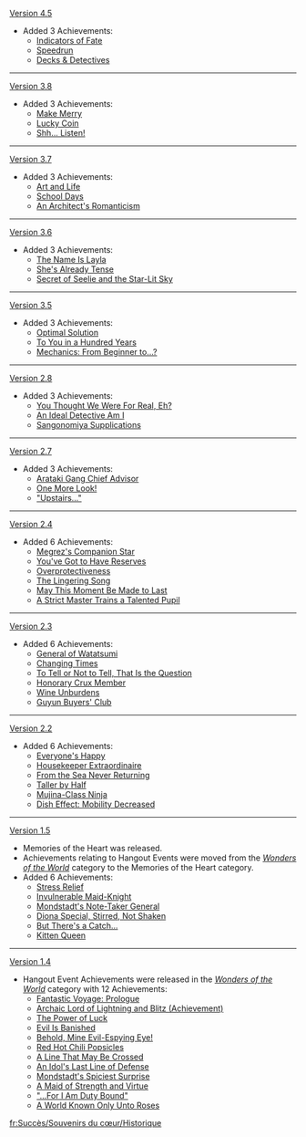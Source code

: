 {{Change History/Header}}
[[Version 4.5]]
* Added 3 Achievements:
** [[Indicators of Fate]]
** [[Speedrun]]
** [[Decks & Detectives]]
----
[[Version 3.8]]
* Added 3 Achievements:
** [[Make Merry]]
** [[Lucky Coin (Achievement)|Lucky Coin]]
** [[Shh... Listen!]]
----
[[Version 3.7]]
* Added 3 Achievements:
** [[Art and Life]]
** [[School Days]]
** [[An Architect's Romanticism]]
----
[[Version 3.6]]
* Added 3 Achievements:
** [[The Name Is Layla]]
** [[She's Already Tense]]
** [[Secret of Seelie and the Star-Lit Sky]]
----
[[Version 3.5]]
* Added 3 Achievements:
** [[Optimal Solution]]
** [[To You in a Hundred Years]]
** [[Mechanics: From Beginner to...?]]
----
[[Version 2.8]]
* Added 3 Achievements:
** [[You Thought We Were For Real, Eh?]]
** [[An Ideal Detective Am I]]
** [[Sangonomiya Supplications]]
----
[[Version 2.7]]
* Added 3 Achievements:
** [[Arataki Gang Chief Advisor]]
** [[One More Look!]]
** [["Upstairs..."]]
----
[[Version 2.4]]
* Added 6 Achievements:
** [[Megrez's Companion Star]]
** [[You've Got to Have Reserves]]
** [[Overprotectiveness]]
** [[The Lingering Song]]
** [[May This Moment Be Made to Last]]
** [[A Strict Master Trains a Talented Pupil]]
----
[[Version 2.3]]
* Added 6 Achievements:
** [[General of Watatsumi]]
** [[Changing Times]]
** [[To Tell or Not to Tell, That Is the Question]]
** [[Honorary Crux Member]]
** [[Wine Unburdens]]
** [[Guyun Buyers' Club]]
----
[[Version 2.2]]
* Added 6 Achievements:
** [[Everyone's Happy]]
** [[Housekeeper Extraordinaire]]
** [[From the Sea Never Returning]]
** [[Taller by Half]]
** [[Mujina-Class Ninja]]
** [[Dish Effect: Mobility Decreased]]
----
[[Version 1.5]]
* Memories of the Heart was released.
* Achievements relating to Hangout Events were moved from the ''[[Wonders of the World]]'' category to the Memories of the Heart category.
* Added 6 Achievements:
** [[Stress Relief]]
** [[Invulnerable Maid-Knight]]
** [[Mondstadt's Note-Taker General]]
** [[Diona Special, Stirred, Not Shaken]]
** [[But There's a Catch...]]
** [[Kitten Queen]]
----
[[Version 1.4]]
* Hangout Event Achievements were released in the ''[[Wonders of the World]]'' category with 12 Achievements:
** [[Fantastic Voyage: Prologue]]
** [[Archaic Lord of Lightning and Blitz (Achievement)]]
** [[The Power of Luck]]
** [[Evil Is Banished]]
** [[Behold, Mine Evil-Espying Eye!]]
** [[Red Hot Chili Popsicles]]
** [[A Line That May Be Crossed]]
** [[An Idol's Last Line of Defense]]
** [[Mondstadt's Spiciest Surprise]]
** [[A Maid of Strength and Virtue]]
** [["...For I Am Duty Bound"]]
** [[A World Known Only Unto Roses]]
<noinclude>
[[fr:Succès/Souvenirs du cœur/Historique]]
</noinclude>